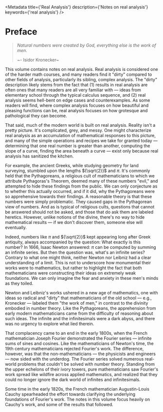 <Metadata
	title={'Real Analysis'}
	description={'Notes on real analysis'}
	keywords={'real analysis'}
/>

# Preface

> _Natural numbers were created by God, everything else is the work of men._
>
> ~- Isidor Kronecker~

This volume contains notes on real analysis. Real analysis is considered one of
the harder math courses, and many readers find it "dirty" compared to other
fields of analysis, particularly its sibling, complex analysis. The "dirty"
description likely stems from the fact that (1) results in real analysis are
often ones that many readers are all very familiar with — ideas from elementary
school through the typical calculus sequence, and (2) real analysis seems
hell-bent on edge cases and counterexamples. As some readers will find, where
complex analysis focuses on how beautiful and pleasing functions can be, real
analysis focuses on how grotesque and pathological they can become.

That said, much of the modern world is built on real analysis. Reality isn't a
pretty picture. It's complicated, grey, and messy. One might characterize real
analysis as an accumulation of mathematical responses to this picture, and many
of the simple operations and recipes we take for granted today — determining
that one real number is greater than another, computing the slope of a curve,
finding the area beneath a curve — exist only because real analysis has
sanitized the kitchen.

For example, the ancient Greeks, while studying geometry for land surveying,
stumbled upon the lengths ${\sqrt{2}}$ and ${\pi.}$ It's commonly held that the
Pythagoreans, a religious cult of mathematicians to which we attribute
Pythagoras's Theorem, deemed many of these numbers "evil," and attempted to hide
these findings from the public.  We can only conjecture as to whether this
actually occurred, and if it did, why the Pythagoreans were so apprehensive
towards their findings. A reasonable theory is that these numbers were
simply problematic. They caused gaps in the Pythagorean view of numbers. And as
is typical of religious cults, questions that cannot be answered should not be
asked, and those that do ask them are labeled heretics. However, unlike
notions of the divine, there's no way to hide mathematical results — if we don't
discover them, someone else will eventually.

Indeed, numbers like ${\pi}$ and ${\sqrt{2}}$ kept appearing long after Greek
antiquity, always accompanied by the question: What exactly is this number? In
1666, Isaac Newton answered: ${\pi}$ can be computed by summing an infinite
series. But then the question was, what's an infinite series? Contrary to what
one might think, neither Newton nor Leibniz had a clear understanding of a
limit. This is not to underscore how monumental their works were
to mathematics, but rather to highlight the fact that both mathematicians were
constructing their ideas on extremely weak foundations. We can only imagine the
fear and anxiety in these men's minds as they toiled.

Newton and Leibniz's works ushered in a new age of mathematics, one with ideas
so radical and "dirty" that mathematicians of the old school — e.g., Kronecker —
labeled them "the work of men," in contrast to the divinity embodied in number
theory. Like the Pythagoreans, the apprehension from early modern
mathematicians came from the difficulty of reasoning about such ideas. The
infinite and the infinitesimals were a dark abyss, and there was no urgency
to explore what lied therein.

That complacency came to an end in the early 1800s, when the French
mathematician Joseph Fourier demonstrated the Fourier series — infinite sums
of sines and cosines. Like the mathematicians of Newton's time, the 19th century
mathematicians rejected Fourier's work. The difference, however, was that the
non-mathematicians — the physicists and engineers — now sided with the underdog.
The Fourier series solved numerous real-world problems that couldn't be
solved with number theory. Standing from the upper echelons of their ivory
towers, pure mathematicians saw Fourier's work spread like wildfire across
applied mathematics, and realized that they could no longer ignore the dark
world of infinites and infinitesimals.

Some time in the early 1820s, the French mathematician Augustin-Louis Cauchy
spearheaded the effort towards clarifying the underlying foundations of
Fourier's work. The notes in this volume focus heavily on Cauchy's work, and
some of the results that followed.